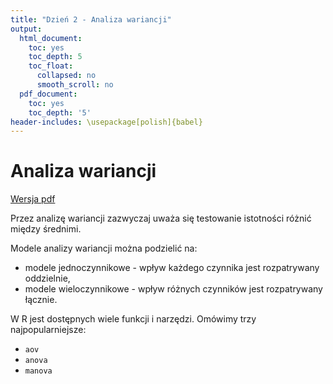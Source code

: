 ```yaml
---
title: "Dzień 2 - Analiza wariancji"
output:
  html_document:
    toc: yes
    toc_depth: 5
    toc_float:
      collapsed: no
      smooth_scroll: no
  pdf_document:
    toc: yes
    toc_depth: '5'
header-includes: \usepackage[polish]{babel}
---
```

<style type="text/css">
.title {
  display: none;
}

.table {
    width:70%;
}

#getting-started img {
  margin-right: 10px;
}

</style>



# Analiza wariancji

[Wersja pdf](analizawariancji.pdf) 

Przez analizę wariancji zazwyczaj uważa się testowanie istotności różnić między średnimi. 

Modele analizy wariancji można podzielić na:

* modele jednoczynnikowe - wpływ każdego czynnika jest rozpatrywany oddzielnie,
* modele wieloczynnikowe - wpływ różnych czynników jest rozpatrywany łącznie.

W R jest dostępnych wiele funkcji i narzędzi. Omówimy trzy najpopularniejsze:

* `aov`
* `anova`
* `manova`



</div>

